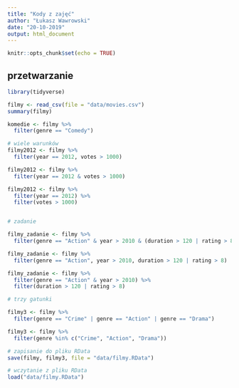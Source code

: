 ```yaml
---
title: "Kody z zajęć"
author: "Łukasz Wawrowski"
date: "20-10-2019"
output: html_document
---
```


```r
knitr::opts_chunk$set(echo = TRUE)
```

## przetwarzanie

```r
library(tidyverse)

filmy <- read_csv(file = "data/movies.csv")
summary(filmy)

komedie <- filmy %>%
  filter(genre == "Comedy")

# wiele warunków
filmy2012 <- filmy %>%
  filter(year == 2012, votes > 1000)  

filmy2012 <- filmy %>%
  filter(year == 2012 & votes > 1000)  

filmy2012 <- filmy %>%
  filter(year == 2012) %>%
  filter(votes > 1000)  


# zadanie

filmy_zadanie <- filmy %>%
  filter(genre == "Action" & year > 2010 & (duration > 120 | rating > 8))

filmy_zadanie <- filmy %>%
  filter(genre == "Action", year > 2010, duration > 120 | rating > 8)

filmy_zadanie <- filmy %>%
  filter(genre == "Action" & year > 2010) %>%
  filter(duration > 120 | rating > 8)

# trzy gatunki

filmy3 <- filmy %>%
  filter(genre == "Crime" | genre == "Action" | genre == "Drama")

filmy3 <- filmy %>%
  filter(genre %in% c("Crime", "Action", "Drama"))

# zapisanie do pliku RData
save(filmy, filmy3, file = "data/filmy.RData")

# wczytanie z pliku RData
load("data/filmy.RData")

```

